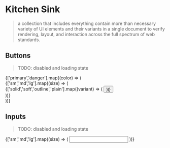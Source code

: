 
<Meta title="Kitchen Sink" />

# Kitchen Sink
> a collection that includes everything contain more than necessary variety of UI
elements and their variants in a single document to verify rendering, layout,
and interaction across the full spectrum of web standards.

## Buttons

> TODO: disabled and loading state

<div style={{display:'flex',flexWrap:'wrap',alignItems:'start'}}>
{['primary','danger'].map((color) => (
<div>
{['sm','md','lg'].map((size) => (
<div>
{['solid','soft','outline','plain'].map((variant) => (
  <Button
    label="Add new"
    size={size}
    variant={variant}
    color={color}
    style={{margin:2}}
  />
))}
</div>
))}
</div>
))}
</div>

## Inputs

> TODO: disabled and loading state

<div style={{display:'flex',flexWrap:'wrap',alignItems:'start'}}>
{['sm','md','lg'].map((size) => (
  <Input
    size={size}
    style={{margin:2}}
  />
))}
</div>
